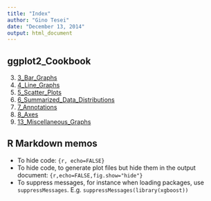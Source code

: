 ```yaml
---
title: "Index"
author: "Gino Tesei"
date: "December 13, 2014"
output: html_document
---
```


## ggplot2_Cookbook 
3. [3_Bar_Graphs](3_Bar_Graphs.html)
4. [4_Line_Graphs](4_Line_Graphs.html)
5. [5_Scatter_Plots](5_Scatter_Plots.html)
6. [6_Summarized_Data_Distributions](6_Summarized_Data_Distributions.html)
7. [7_Annotations](7_Annotations.html)
8. [8_Axes](8_Axes.html)
13. [13_Miscellaneous_Graphs](13_Miscellaneous_Graphs.html)



## R Markdown memos  
* To hide code: `{r, echo=FALSE}`
* To hide code, to generate plot files but hide them in the output document: `{r,echo=FALSE,fig.show="hide"}`
* To suppress messages, for instance when loading packages, use `suppressMessages`. E.g. `suppressMessages(library(xgboost))`
